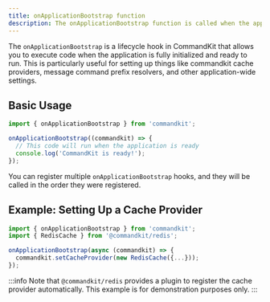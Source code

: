 ```yaml
---
title: onApplicationBootstrap function
description: The onApplicationBootstrap function is called when the application is ready.
---
```


The `onApplicationBootstrap` is a lifecycle hook in CommandKit that allows you to execute code when the application is fully initialized and ready to run. This is particularly useful for setting up things like commandkit cache providers, message command prefix resolvers, and other application-wide settings.

## Basic Usage

```ts
import { onApplicationBootstrap } from 'commandkit';

onApplicationBootstrap((commandkit) => {
  // This code will run when the application is ready
  console.log('CommandKit is ready!');
});
```

You can register multiple `onApplicationBootstrap` hooks, and they will be called in the order they were registered.

## Example: Setting Up a Cache Provider

```ts
import { onApplicationBootstrap } from 'commandkit';
import { RedisCache } from '@commandkit/redis';

onApplicationBootstrap(async (commandkit) => {
  commandkit.setCacheProvider(new RedisCache({...}));
});
```

:::info
Note that `@commandkit/redis` provides a plugin to register the cache provider automatically. This example is for demonstration purposes only.
:::

